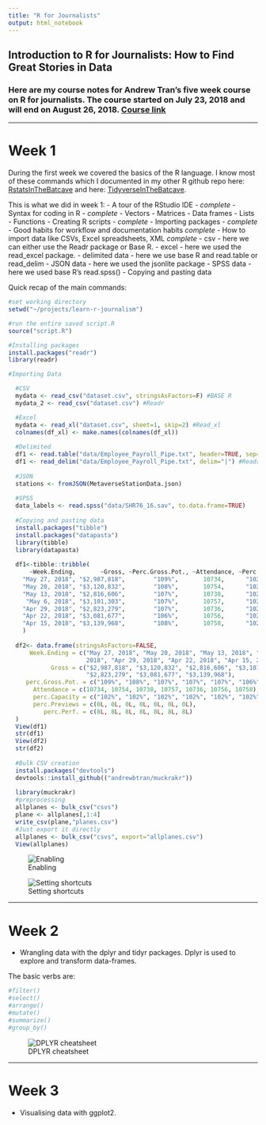 ```yaml
---
title: "R for Journalists"
output: html_notebook
---
```


## Introduction to R for Journalists: How to Find Great Stories in Data

### Here are my course notes for Andrew Tran's five week course on R for journalists. The course started on July 23, 2018 and will end on August 26, 2018. [Course link](https://journalismcourses.org/course/view.php?id=9)

---

# Week 1
During the first week we covered the basics of the R language. I know most of these commands which I documented in my other R github repo here: [RstatsInTheBatcave](https://github.com/megomars/RStatisticsInTheBatcave) and here: [TidyverseInTheBatcave](https://github.com/megomars/TidyverseInTheBatcave).

This is what we did in week 1:
- A tour of the RStudio IDE - *complete*
- Syntax for coding in R - *complete*
  - Vectors
  - Matrices
  - Data frames
  - Lists
  - Functions
- Creating R scripts - *complete*
- Importing packages - *complete*
- Good habits for workflow and documentation habits *complete*
- How to import data like CSVs, Excel spreadsheets, XML *complete*
  - csv - here we can either use the Readr package or Base R.
  - excel - here we used the read_excel package.
  - delimited data - here we use base R and read.table or read_delim
  - JSON data - here we used the jsonlite package
  - SPSS data - here we used base R's read.spss()
  - Copying and pasting data

Quick recap of the main commands:
```r
#set working directory
setwd("~/projects/learn-r-journalism")

#run the entire saved script.R
source("script.R")

#Installing packages
install.packages("readr")
library(readr)

#Importing Data

  #CSV
  mydata <- read_csv("dataset.csv", stringsAsFactors=F) #BASE R
  mydata_2 <- read_csv("dataset.csv") #Readr

  #Excel
  mydata <- read_xl("dataset.csv", sheet=1, skip=2) #Read_xl
  colnames(df_xl) <- make.names(colnames(df_xl))
  
  #Delimited
  df1 <- read.table("data/Employee_Payroll_Pipe.txt", header=TRUE, sep="|") #BASE R
  df1 <- read_delim("data/Employee_Payroll_Pipe.txt", delim="|") #Readr
  
  #JSON
  stations <- fromJSON(MetaverseStationData.json)
  
  #SPSS
  data_labels <- read.spss("data/SHR76_16.sav", to.data.frame=TRUE)
  
  #Copying and pasting data
  install.packages("tibble")
  install.packages("datapasta")
  library(tibble)
  library(datapasta)
  
  df1<-tibble::tribble(
      ~Week.Ending,       ~Gross, ~Perc.Gross.Pot., ~Attendance, ~Perc.Capacity, ~Perc.Previews, ~Perc.Perf.,
    "May 27, 2018", "$2,987,818",        "109%",       10734,      "102%",          0L,       8L,
    "May 20, 2018", "$3,120,832",        "108%",       10754,      "102%",          0L,       8L,
    "May 13, 2018", "$2,816,606",        "107%",       10738,      "102%",          0L,       8L,
     "May 6, 2018", "$3,101,303",        "107%",       10757,      "102%",          0L,       8L,
    "Apr 29, 2018", "$2,823,279",        "107%",       10736,      "102%",          0L,       8L,
    "Apr 22, 2018", "$3,081,677",        "106%",       10756,      "102%",          0L,       8L,
    "Apr 15, 2018", "$3,139,968",        "108%",       10758,      "102%",          0L,       8L
    )
  
  df2<- data.frame(stringsAsFactors=FALSE,
      Week.Ending = c("May 27, 2018", "May 20, 2018", "May 13, 2018", "May 6,
                      2018", "Apr 29, 2018", "Apr 22, 2018", "Apr 15, 2018"),
            Gross = c("$2,987,818", "$3,120,832", "$2,816,606", "$3,101,303",
                      "$2,823,279", "$3,081,677", "$3,139,968"),
     perc.Gross.Pot. = c("109%", "108%", "107%", "107%", "107%", "106%", "108%"),
       Attendance = c(10734, 10754, 10738, 10757, 10736, 10756, 10758),
       perc.Capacity = c("102%", "102%", "102%", "102%", "102%", "102%", "102%"),
       perc.Previews = c(0L, 0L, 0L, 0L, 0L, 0L, 0L),
          perc.Perf. = c(8L, 8L, 8L, 8L, 8L, 8L, 8L)
  )
  View(df1)
  str(df1)
  View(df2)
  str(df2)
  
  #Bulk CSV creation
  install.packages("devtools")
  devtools::install_github(("andrewbtran/muckrakr"))
  
  library(muckrakr)
  #preprocessing
  allplanes <- bulk_csv("csvs")
  plane <- allplanes[,1:4]
  write_csv(plane,"planes.csv")
  #Just export it directly
  allplanes <- bulk_csv("csvs", export="allplanes.csv")
  View(allplanes)
```
![Enabling](datapasta1.png)

![Setting shortcuts](datapasta2.png)

---

# Week 2
- Wrangling data with the dplyr and tidyr packages.
Dplyr is used to explore and transform data-frames.

The basic verbs are:
```r
#filter() 
#select()
#arrange()
#mutate()
#summarize()
#group_by()
```
![DPLYR cheatsheet](dplyrcheatsheet.jpg)

---

# Week 3
- Visualising data with ggplot2.
